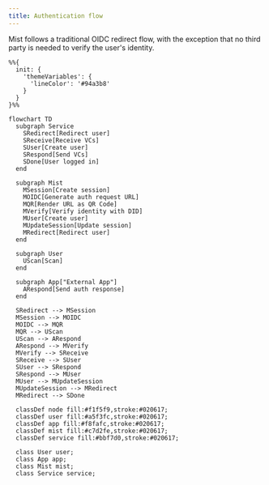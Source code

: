 ```yaml
---
title: Authentication flow
---
```


Mist follows a traditional OIDC redirect flow, with the exception that no third party is needed to verify the user's identity.

```mermaid
%%{
  init: {
    'themeVariables': {
      'lineColor': '#94a3b8'
    }
  }
}%%

flowchart TD
  subgraph Service
    SRedirect[Redirect user]
    SReceive[Receive VCs]
    SUser[Create user]
    SRespond[Send VCs]
    SDone[User logged in]
  end

  subgraph Mist
    MSession[Create session]
    MOIDC[Generate auth request URL]
    MQR[Render URL as QR Code]
    MVerify[Verify identity with DID]
    MUser[Create user]
    MUpdateSession[Update session]
    MRedirect[Redirect user]
  end

  subgraph User
    UScan[Scan]
  end

  subgraph App["External App"]
    ARespond[Send auth response]
  end

  SRedirect --> MSession
  MSession --> MOIDC
  MOIDC --> MQR
  MQR --> UScan
  UScan --> ARespond
  ARespond --> MVerify
  MVerify --> SReceive
  SReceive --> SUser
  SUser --> SRespond
  SRespond --> MUser
  MUser --> MUpdateSession
  MUpdateSession --> MRedirect
  MRedirect --> SDone

  classDef node fill:#f1f5f9,stroke:#020617;
  classDef user fill:#a5f3fc,stroke:#020617;
  classDef app fill:#f8fafc,stroke:#020617;
  classDef mist fill:#c7d2fe,stroke:#020617;
  classDef service fill:#bbf7d0,stroke:#020617;

  class User user;
  class App app;
  class Mist mist;
  class Service service;
```
